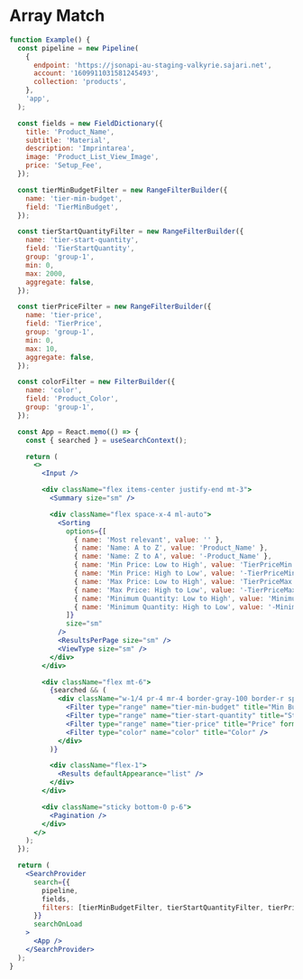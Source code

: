 
<SEO title="Search UI" description="Easy to use search components to quickly build a beautiful search interface." />

# Array Match

```jsx
function Example() {
  const pipeline = new Pipeline(
    {
      endpoint: 'https://jsonapi-au-staging-valkyrie.sajari.net',
      account: '1609911031581245493',
      collection: 'products',
    },
    'app',
  );

  const fields = new FieldDictionary({
    title: 'Product_Name',
    subtitle: 'Material',
    description: 'Imprintarea',
    image: 'Product_List_View_Image',
    price: 'Setup_Fee',
  });

  const tierMinBudgetFilter = new RangeFilterBuilder({
    name: 'tier-min-budget',
    field: 'TierMinBudget',
  });

  const tierStartQuantityFilter = new RangeFilterBuilder({
    name: 'tier-start-quantity',
    field: 'TierStartQuantity',
    group: 'group-1',
    min: 0,
    max: 2000,
    aggregate: false,
  });

  const tierPriceFilter = new RangeFilterBuilder({
    name: 'tier-price',
    field: 'TierPrice',
    group: 'group-1',
    min: 0,
    max: 10,
    aggregate: false,
  });

  const colorFilter = new FilterBuilder({
    name: 'color',
    field: 'Product_Color',
    group: 'group-1',
  });

  const App = React.memo(() => {
    const { searched } = useSearchContext();

    return (
      <>
        <Input />

        <div className="flex items-center justify-end mt-3">
          <Summary size="sm" />

          <div className="flex space-x-4 ml-auto">
            <Sorting
              options={[
                { name: 'Most relevant', value: '' },
                { name: 'Name: A to Z', value: 'Product_Name' },
                { name: 'Name: Z to A', value: '-Product_Name' },
                { name: 'Min Price: Low to High', value: 'TierPriceMin' },
                { name: 'Min Price: High to Low', value: '-TierPriceMin' },
                { name: 'Max Price: Low to High', value: 'TierPriceMax' },
                { name: 'Max Price: High to Low', value: '-TierPriceMax' },
                { name: 'Minimum Quantity: Low to High', value: 'Minimum_Quantity' },
                { name: 'Minimum Quantity: High to Low', value: '-Minimum_Quantity' },
              ]}
              size="sm"
            />
            <ResultsPerPage size="sm" />
            <ViewType size="sm" />
          </div>
        </div>

        <div className="flex mt-6">
          {searched && (
            <div className="w-1/4 pr-4 mr-4 border-gray-100 border-r space-y-6">
              <Filter type="range" name="tier-min-budget" title="Min Budget" format="price" step={50} />
              <Filter type="range" name="tier-start-quantity" title="Start Quantity" tick={500} step={50} />
              <Filter type="range" name="tier-price" title="Price" format="price" tick={2} />
              <Filter type="color" name="color" title="Color" />
            </div>
          )}

          <div className="flex-1">
            <Results defaultAppearance="list" />
          </div>
        </div>

        <div className="sticky bottom-0 p-6">
          <Pagination />
        </div>
      </>
    );
  });

  return (
    <SearchProvider
      search={{
        pipeline,
        fields,
        filters: [tierMinBudgetFilter, tierStartQuantityFilter, tierPriceFilter, colorFilter],
      }}
      searchOnLoad
    >
      <App />
    </SearchProvider>
  );
}
```
